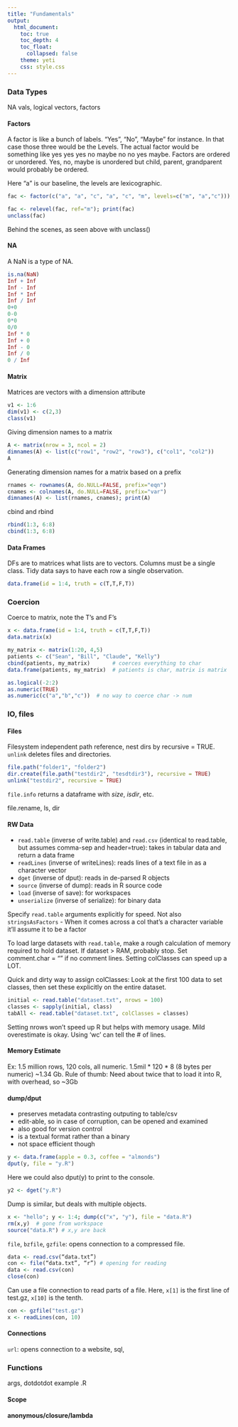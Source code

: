 ```yaml
---
title: "Fundamentals"
output:
  html_document:
    toc: true
    toc_depth: 4
    toc_float:
      collapsed: false
    theme: yeti
    css: style.css
---
```


### Data Types

NA vals, logical vectors, factors

#### Factors

A factor is like a bunch of labels. “Yes”, “No”, “Maybe” for instance. In that case those three would be the Levels. The actual factor would be something like yes yes yes no maybe no no yes maybe. Factors are ordered or unordered. Yes, no, maybe is unordered but child, parent, grandparent would probably be ordered.

Here "a" is our baseline, the levels are lexicographic. 
```r
fac <- factor(c("a", "a", "c", "a", "c", "m", levels=c("m", "a","c"))); print(fac)
```

```r
fac <- relevel(fac, ref="m"); print(fac)
unclass(fac)
```

Behind the scenes, as seen above with unclass()

#### NA

A NaN is a type of NA.
```r
is.na(NaN)
Inf + Inf
Inf - Inf
Inf * Inf
Inf / Inf
0+0
0-0
0*0
0/0
Inf * 0
Inf + 0
Inf - 0
Inf / 0
0 / Inf
```

#### Matrix

Matrices are vectors with a dimension attribute
```r
v1 <- 1:6
dim(v1) <- c(2,3)
class(v1)
```

Giving dimension names to a matrix
```r
A <- matrix(nrow = 3, ncol = 2)
dimnames(A) <- list(c("row1", "row2", "row3"), c("col1", "col2"))
A
```

Generating dimension names for a matrix based on a prefix
```r
rnames <- rownames(A, do.NULL=FALSE, prefix="eqn")
cnames <- colnames(A, do.NULL=FALSE, prefix="var")
dimnames(A) <- list(rnames, cnames); print(A)
```

cbind and rbind
```r
rbind(1:3, 6:8)
cbind(1:3, 6:8)
```

#### Data Frames

DFs are to matrices what lists are to vectors. Columns must be a single class. Tidy data says to have each row a single observation.

```r
data.frame(id = 1:4, truth = c(T,T,F,T))
```

### Coercion

Coerce to matrix, note the T's and F's
```r
x <- data.frame(id = 1:4, truth = c(T,T,F,T))
data.matrix(x)
```

```r
my_matrix <- matrix(1:20, 4,5)
patients <- c("Sean", "Bill", "Claude", "Kelly")
cbind(patients, my_matrix)       # coerces everything to char
data.frame(patients, my_matrix)  # patients is char, matrix is matrix
```

```r
as.logical(-2:2)
as.numeric(TRUE)
as.numeric(c("a","b","c"))  # no way to coerce char -> num
```

### IO, files

#### Files

Filesystem independent path reference, nest dirs by recursive = TRUE. `unlink` deletes files and directories.
```r
file.path("folder1", "folder2")
dir.create(file.path("testdir2", "tesdtdir3"), recursive = TRUE)
unlink("testdir2", recursive = TRUE)
```

`file.info` returns a dataframe with _size_, _isdir_, etc.

file.rename, ls, dir

#### RW Data

* `read.table` (inverse of write.table) and `read.csv` (identical to read.table, but assumes comma-sep and header=true): takes in tabular data and return a data frame
* `readLines` (inverse of writeLines): reads lines of a text file in as a character vector
* `dget` (inverse of dput): reads in de-parsed R objects
* `source` (inverse of dump): reads in R source code
* `load` (inverse of save): for workspaces
* `unserialize` (inverse of serialize): for binary data

Specify `read.table` arguments explicitly for speed. Not also `stringsAsFactors` - When it comes across a col that’s a character variable it’ll assume it to be a factor

To load large datasets with `read.table`, make a rough calculation of memory required to hold dataset. If dataset > RAM, probably stop. Set comment.char = “” if no comment lines. Setting colClasses can speed up a LOT.

Quick and dirty way to assign colClasses: Look at the first 100 data to set classes, then set these explicitly on the entire dataset.
```r
initial <- read.table("dataset.txt", nrows = 100)
classes <- sapply(initial, class)
tabAll <- read.table("dataset.txt", colClasses = classes)
```

Setting nrows won’t speed up R but helps with memory usage. Mild overestimate is okay. Using ‘wc’ can tell the # of lines.

#### Memory Estimate

Ex: 1.5 million rows, 120 cols, all numeric. 1.5mil * 120 * 8 (8 bytes per numeric) ~1.34 Gb. Rule of thumb: Need about twice that to load it into R, with overhead, so ~3Gb

#### dump/dput

* preserves metadata contrasting outputing to table/csv
* edit-able, so in case of corruption, can be opened and examined
* also good for version control
* is a textual format rather than a binary
* not space efficient though

```r
y <- data.frame(apple = 0.3, coffee = "almonds")
dput(y, file = "y.R")
```

Here we could also dput(y) to print to the console.
```r
y2 <- dget("y.R")
```

Dump is similar, but deals with multiple objects.
```r
x <- "hello"; y <- 1:4; dump(c("x", "y"), file = "data.R")
rm(x,y)  # gone from workspace
source("data.R") # x,y are back
```

`file`, `bzfile`, `gzfile`: opens connection to a compressed file.

```r
data <- read.csv(“data.txt”) 
con <- file(“data.txt”, “r”) # opening for reading 
data <- read.csv(con) 
close(con)
```

Can use a file connection to read parts of a file. Here, `x[1]` is the first line of test.gz, `x[10]` is the tenth.
```r
con <- gzfile("test.gz")
x <- readLines(con, 10)
```

#### Connections

`url`: opens connection to a website, sql, 

### Functions

args, dotdotdot example .R

#### Scope 

#### anonymous/closure/lambda 
